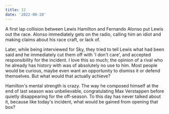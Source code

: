 ```yaml
---
title: 12
date: '2022-08-28'
---
```


A first lap collision between Lewis Hamilton and Fernando Alonso put Lewis out the race. Alonso immediately gets on the radio, calling him an idiot and making claims about his race craft, or lack of.

Later, while being interviewed for Sky, they tried to tell Lewis what had been said and he immediately cut them off with 'I don't care', and accepted responsibility for the incident. I love this so much; the opinion of a rival who he already has history with was of absolutely no use to him. Most people would be curious, maybe even want an opportunity to dismiss it or defend themselves. But what would that actually achieve?

Hamilton's mental strength is crazy. The way he composed himself at the end of last season was unbelievable, congratulating Max Verstappen before quietly disappearing for the off-season. To this day has never talked about it, because like today's incident, what would be gained from opening that box?
